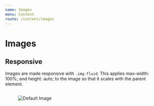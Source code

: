 ```yaml
---
name: Images
menu: Content
route: /content/images
---
```


# Images

## Responsive

Images are made responsive with `.img-fluid`. This applies max-width: 100%; and height: auto; to the image so that it scales with the parent element.

<div class='wrapper-figure border-gray p-3 border-radius' style='border: 1px solid transparent; max-width: 500px'>
  <figure>
    <img
      src='https://portal.squidit.com.br/assets/img/jpg/default-image.jpg'
      alt='Default Image'
      title='Default Image'
      class='img-fluid'
    />
  </figure>
</div>